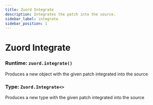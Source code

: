 ```yaml
---
title: Zuord Integrate
description: Integrates the patch into the source.
sidebar_label: integrate
sidebar_position: 1
---
```



# Zuord Integrate

### Runtime: ```zuord.integrate()```

Produces a new object with the given patch integrated into the source

<Pretext source={tokens.runtime[0]} modifiers={modifiers.runtime[0]}/>
<Pretext source={tokens.runtime[1]} modifiers={modifiers.runtime[1]} design={{ flatten: false }} />
<Pretext source={tokens.runtime[2]} modifiers={modifiers.runtime[2]} design={{ flatten: false }} />


### Type: ```Zuord.Integrate<>```

Produces a new type with the given patch integrated into the source

<Pretext source={tokens.type[0]} modifiers={modifiers.type[0]} />
<Pretext source={tokens.type[1]} design={{ flatten: false }} />
<Pretext source={tokens.type[2]} design={{ flatten: false }} />